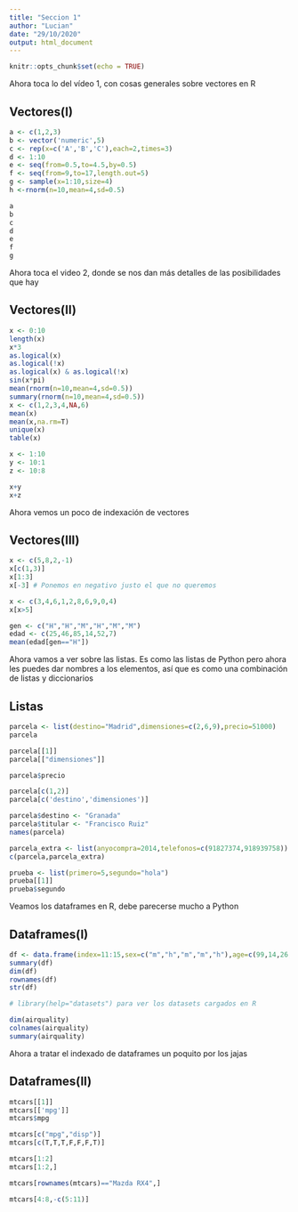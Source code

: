 ---
title: "Seccion 1"
author: "Lucian"
date: "29/10/2020"
output: html_document
---

```{r setup, include=FALSE}
knitr::opts_chunk$set(echo = TRUE)
```

Ahora toca lo del vídeo 1, con cosas generales sobre vectores en R

## Vectores(I)
```{r}
a <- c(1,2,3)
b <- vector('numeric',5)
c <- rep(x=c('A','B','C'),each=2,times=3)
d <- 1:10
e <- seq(from=0.5,to=4.5,by=0.5)
f <- seq(from=9,to=17,length.out=5)
g <- sample(x=1:10,size=4)
h <-rnorm(n=10,mean=4,sd=0.5)

a
b
c
d
e
f
g

```

Ahora toca el video 2, donde se nos dan más detalles de las posibilidades que hay

## Vectores(II)
```{r}

x <- 0:10
length(x)
x*3
as.logical(x)
as.logical(!x)
as.logical(x) & as.logical(!x)
sin(x*pi)
mean(rnorm(n=10,mean=4,sd=0.5))
summary(rnorm(n=10,mean=4,sd=0.5))
x <- c(1,2,3,4,NA,6)
mean(x)
mean(x,na.rm=T)
unique(x)
table(x)

x <- 1:10
y <- 10:1
z <- 10:8

x+y
x+z
``` 

Ahora vemos un poco de indexación de vectores

## Vectores(III)
```{r}
x <- c(5,8,2,-1)
x[c(1,3)]
x[1:3]
x[-3] # Ponemos en negativo justo el que no queremos

x <- c(3,4,6,1,2,8,6,9,0,4)
x[x>5]

gen <- c("H","H","M","H","M","M")
edad <- c(25,46,85,14,52,7)
mean(edad[gen=="H"])

```
Ahora vamos a ver sobre las listas. Es como las listas de Python pero ahora les puedes dar nombres a los elementos, así que es como una combinación de listas y diccionarios

## Listas
```{r}

parcela <- list(destino="Madrid",dimensiones=c(2,6,9),precio=51000)
parcela

parcela[[1]]
parcela[["dimensiones"]]

parcela$precio

parcela[c(1,2)]
parcela[c('destino','dimensiones')]

parcela$destino <- "Granada"
parcela$titular <- "Francisco Ruiz"
names(parcela)

parcela_extra <- list(anyocompra=2014,telefonos=c(91827374,918939758))
c(parcela,parcela_extra)

prueba <- list(primero=5,segundo="hola")
prueba[[1]]
prueba$segundo
```
Veamos los dataframes en R, debe parecerse mucho a Python

## Dataframes(I)
```{r}
df <- data.frame(index=11:15,sex=c("m","h","m","m","h"),age=c(99,14,26,74,38))
summary(df)
dim(df)
rownames(df)
str(df)

# library(help="datasets") para ver los datasets cargados en R 

dim(airquality)
colnames(airquality)
summary(airquality)
```
Ahora a tratar el indexado de dataframes un poquito por los jajas

## Dataframes(II)
```{r}

mtcars[[1]]
mtcars[['mpg']]
mtcars$mpg

mtcars[c("mpg","disp")]
mtcars[c(T,T,T,F,F,F,T)]

mtcars[1:2]
mtcars[1:2,]

mtcars[rownames(mtcars)=="Mazda RX4",]

mtcars[4:8,-c(5:11)]
```